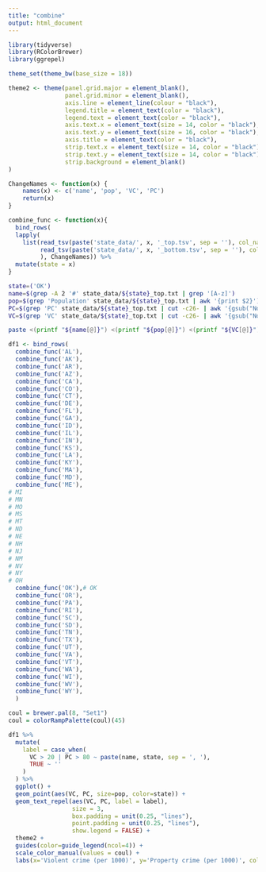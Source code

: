 ```yaml
---
title: "combine"
output: html_document
---
```


```r
library(tidyverse)
library(RColorBrewer)
library(ggrepel)

theme_set(theme_bw(base_size = 18))

theme2 <- theme(panel.grid.major = element_blank(),
                panel.grid.minor = element_blank(),
                axis.line = element_line(colour = "black"),
                legend.title = element_text(color = "black"),
                legend.text = element_text(color = "black"),
                axis.text.x = element_text(size = 14, color = "black"),
                axis.text.y = element_text(size = 16, color = "black"),
                axis.title = element_text(color = "black"),
                strip.text.x = element_text(size = 14, color = "black"),
                strip.text.y = element_text(size = 14, color = "black"),
                strip.background = element_blank()
)
```

```r
ChangeNames <- function(x) {
    names(x) <- c('name', 'pop', 'VC', 'PC')
    return(x)
}

combine_func <- function(x){
  bind_rows(
  lapply(
    list(read_tsv(paste('state_data/', x, '_top.tsv', sep = ''), col_names = FALSE), 
         read_tsv(paste('state_data/', x, '_bottom.tsv', sep = ''), col_names = FALSE) %>% select(-X1)
         ), ChangeNames)) %>% 
  mutate(state = x)
}
```

```bash
state=('OK')
name=$(grep -A 2 '#' state_data/${state}_top.txt | grep '[A-z]')
pop=$(grep 'Population' state_data/${state}_top.txt | awk '{print $2}')
PC=$(grep 'PC' state_data/${state}_top.txt | cut -c26- | awk '{gsub("Not available,", "");sum = 0; for (i = 1; i <= NF; i++) sum += $i; sum /= NF; print sum}')
VC=$(grep 'VC' state_data/${state}_top.txt | cut -c26- | awk '{gsub("Not available,", "");sum = 0; for (i = 1; i <= NF; i++) sum += $i; sum /= NF; print sum}')

paste <(printf "${name[@]}") <(printf "${pop[@]}") <(printf "${VC[@]}") <(printf "${PC[@]}") > state_data/${state}_top.tsv
```

```r
df1 <- bind_rows(
  combine_func('AL'),
  combine_func('AK'), 
  combine_func('AR'),  
  combine_func('AZ'),
  combine_func('CA'),
  combine_func('CO'),
  combine_func('CT'),
  combine_func('DE'),
  combine_func('FL'),
  combine_func('GA'),
  combine_func('ID'),
  combine_func('IL'),
  combine_func('IN'),
  combine_func('KS'),
  combine_func('LA'),
  combine_func('KY'),
  combine_func('MA'),
  combine_func('MD'),
  combine_func('ME'),
# MI
# MN
# MO
# MS
# MT
# ND
# NE
# NH
# NJ
# NM
# NV
# NY
# OH
  combine_func('OK'),# OK
  combine_func('OR'),
  combine_func('PA'),
  combine_func('RI'),
  combine_func('SC'),
  combine_func('SD'),
  combine_func('TN'),
  combine_func('TX'),
  combine_func('UT'),
  combine_func('VA'),
  combine_func('VT'),
  combine_func('WA'),
  combine_func('WI'),
  combine_func('WV'),
  combine_func('WY'), 
  )
```

```r
coul = brewer.pal(8, "Set1") 
coul = colorRampPalette(coul)(45)

df1 %>%
  mutate(
    label = case_when(
      VC > 20 | PC > 80 ~ paste(name, state, sep = ', '),
      TRUE ~ ''
    )
  ) %>% 
  ggplot() +
  geom_point(aes(VC, PC, size=pop, color=state)) +
  geom_text_repel(aes(VC, PC, label = label),
                  size = 3,
                  box.padding = unit(0.25, "lines"),
                  point.padding = unit(0.25, "lines"),
                  show.legend = FALSE) +
  theme2 +
  guides(color=guide_legend(ncol=4)) +
  scale_color_manual(values = coul) +
  labs(x='Violent crime (per 1000)', y='Property crime (per 1000)', color='State')
```







